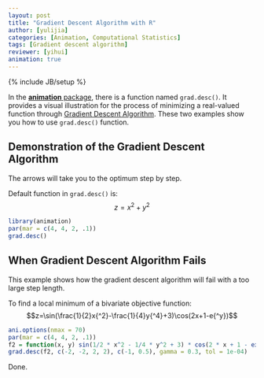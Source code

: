 ```yaml
---
layout: post
title: "Gradient Descent Algorithm with R"
author: [yulijia]
categories: [Animation, Computational Statistics]
tags: [Gradient descent algorithm]
reviewer: [yihui]
animation: true
---
```

{% include JB/setup %}

In the [**animation** package](http://yihui.name/animation), there is a function named `grad.desc()`. It provides a visual illustration for the process of minimizing a real-valued function through [Gradient Descent Algorithm](http://en.wikipedia.org/wiki/Gradient_descent). These two examples show you how to use `grad.desc()` function.

## Demonstration of the Gradient Descent Algorithm

The arrows will take you to the optimum step by step.

Default function in `grad.desc()` is: $$z=x{^2}+y{^2}$$

```r
library(animation) 
par(mar = c(4, 4, 2, .1))
grad.desc()
```

## When Gradient Descent Algorithm Fails

This example shows how the gradient descent algorithm will fail with a too large step length.

To find a local minimum of a bivariate objective function: $$z=\sin(\frac{1}{2}x{^2}-\frac{1}{4}y{^4}+3)\cos(2x+1-e{^y})$$

```r
ani.options(nmax = 70)
par(mar = c(4, 4, 2, .1))
f2 = function(x, y) sin(1/2 * x^2 - 1/4 * y^2 + 3) * cos(2 * x + 1 - exp(y))
grad.desc(f2, c(-2, -2, 2, 2), c(-1, 0.5), gamma = 0.3, tol = 1e-04)
```

Done.
